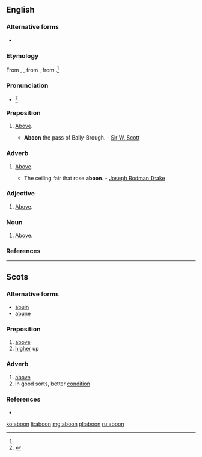 ==English==

===Alternative forms===
* {{l|en|abune}}

===Etymology===
From {{etyl|enm|en}} {{term|abone|lang=enm}}, {{term|abowne|lang=enm}}, from {{term|abuven|lang=enm}}, from {{etyl|ang|en}} {{m|ang|ābufan||above}}.<ref name=WI3/>

===Pronunciation===
* {{a|US}} {{IPA|/əˈbun/|/əˈbʏn/|lang=en}}<ref name=WI3>{{R:MW3 1976|page=4}}</ref>

===Preposition===
{{en-prep}}

# {{context|Scotland|British|_|dialect|lang=en}} [[above|Above]].
#* '''Aboon''' the pass of Bally-Brough. - [[w:Sir W. Scott|Sir W. Scott]]

===Adverb===
{{en-adv|-}}

# {{context|Scotland|British|_|dialect|lang=en}} [[above|Above]].
#* The ceiling fair that rose '''aboon'''. - [[w:Joseph Rodman Drake|Joseph Rodman Drake]]

===Adjective===
{{en-adj|-}}

# {{context|Scotland|British|_|dialect|lang=en}} [[above|Above]].

===Noun===
{{en-noun|-}}

# {{context|Scotland|British|_|dialect|lang=en}} [[above|Above]].

===References===
<references/>

----

==Scots==

===Alternative forms===
* [[abuin]]
* [[abune]]

===Preposition===
{{sco-prep}}

# [[above]]
# [[higher]] up

===Adverb===
{{sco-adv|-}}

# [[above]]
# in good sorts, better [[condition]]

===References===
* {{R:DSL}}

[[ko:aboon]]
[[lt:aboon]]
[[mg:aboon]]
[[pl:aboon]]
[[ru:aboon]]
